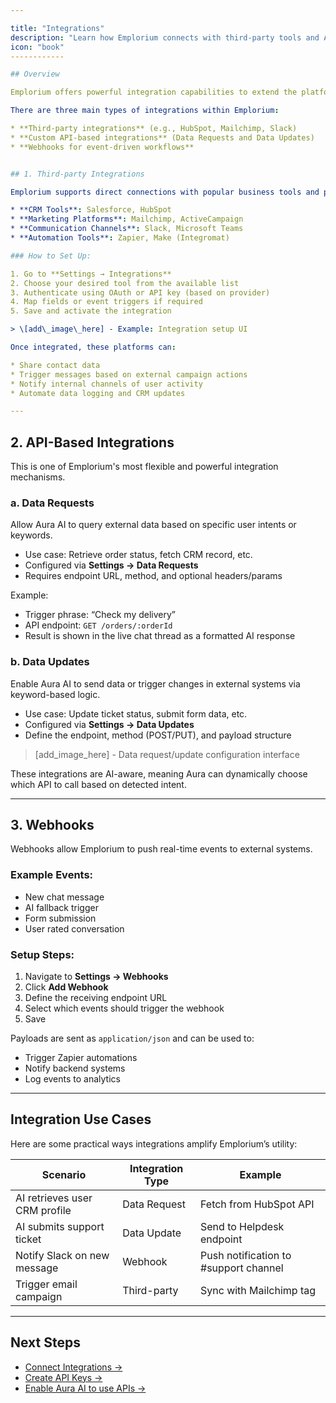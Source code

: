 ```yaml
---

title: "Integrations"
description: "Learn how Emplorium connects with third-party tools and APIs to help you streamline workflows, automate tasks, and access external data directly in your chat experience."
icon: "book"
------------

## Overview

Emplorium offers powerful integration capabilities to extend the platform's functionality and align it with your existing tools. Whether you're connecting to a CRM, marketing tool, automation service, or using custom APIs, Emplorium provides a seamless integration layer across multiple channels.

There are three main types of integrations within Emplorium:

* **Third-party integrations** (e.g., HubSpot, Mailchimp, Slack)
* **Custom API-based integrations** (Data Requests and Data Updates)
* **Webhooks for event-driven workflows**


## 1. Third-party Integrations

Emplorium supports direct connections with popular business tools and platforms, including:

* **CRM Tools**: Salesforce, HubSpot
* **Marketing Platforms**: Mailchimp, ActiveCampaign
* **Communication Channels**: Slack, Microsoft Teams
* **Automation Tools**: Zapier, Make (Integromat)

### How to Set Up:

1. Go to **Settings → Integrations**
2. Choose your desired tool from the available list
3. Authenticate using OAuth or API key (based on provider)
4. Map fields or event triggers if required
5. Save and activate the integration

> \[add\_image\_here] - Example: Integration setup UI

Once integrated, these platforms can:

* Share contact data
* Trigger messages based on external campaign actions
* Notify internal channels of user activity
* Automate data logging and CRM updates

---
```


## 2. API-Based Integrations

This is one of Emplorium's most flexible and powerful integration mechanisms.

### a. **Data Requests**

Allow Aura AI to query external data based on specific user intents or keywords.

* Use case: Retrieve order status, fetch CRM record, etc.
* Configured via **Settings → Data Requests**
* Requires endpoint URL, method, and optional headers/params

Example:

* Trigger phrase: “Check my delivery”
* API endpoint: `GET /orders/:orderId`
* Result is shown in the live chat thread as a formatted AI response

### b. **Data Updates**

Enable Aura AI to send data or trigger changes in external systems via keyword-based logic.

* Use case: Update ticket status, submit form data, etc.
* Configured via **Settings → Data Updates**
* Define the endpoint, method (POST/PUT), and payload structure

> \[add\_image\_here] - Data request/update configuration interface

These integrations are AI-aware, meaning Aura can dynamically choose which API to call based on detected intent.

---

## 3. Webhooks

Webhooks allow Emplorium to push real-time events to external systems.

### Example Events:

* New chat message
* AI fallback trigger
* Form submission
* User rated conversation

### Setup Steps:

1. Navigate to **Settings → Webhooks**
2. Click **Add Webhook**
3. Define the receiving endpoint URL
4. Select which events should trigger the webhook
5. Save

Payloads are sent as `application/json` and can be used to:

* Trigger Zapier automations
* Notify backend systems
* Log events to analytics

---

## Integration Use Cases

Here are some practical ways integrations amplify Emplorium’s utility:

| Scenario                      | Integration Type | Example                               |
| ----------------------------- | ---------------- | ------------------------------------- |
| AI retrieves user CRM profile | Data Request     | Fetch from HubSpot API                |
| AI submits support ticket     | Data Update      | Send to Helpdesk endpoint             |
| Notify Slack on new message   | Webhook          | Push notification to #support channel |
| Trigger email campaign        | Third-party      | Sync with Mailchimp tag               |

---

## Next Steps

* [Connect Integrations →](/settings/integrations)
* [Create API Keys →](/settings/api-keys)
* [Enable Aura AI to use APIs →](/features/aura-ai-agent)
